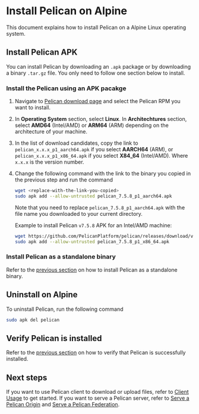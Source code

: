 # Install Pelican on Alpine

This document explains how to install Pelican on a Alpine Linux operating system.

## Install Pelican APK

You can install Pelican by downloading an `.apk` package or by downloading a binary `.tar.gz` file. You only need to follow one section below to install.

### Install the Pelican using an APK pacakge

1. Navigate to [Pelican download page](https://docs.pelicanplatform.org/install) and select the Pelican RPM you want to install.

2. In **Operating System** section, select **Linux**. In **Architechtures** section, select **AMD64** (Intel/AMD) or **ARM64** (ARM) depending on the architecture of your machine.

3. In the list of download candidates, copy the link to `pelican_x.x.x_p1_aarch64.apk` if you select **AARCH64** (ARM), or `pelican_x.x.x_p1_x86_64.apk` if you select **X84_64** (Intel/AMD). Where `x.x.x` is the version number.

4. Change the following command with the link to the binary you copied in the previous step and run the command

    ```bash
    wget <replace-with-the-link-you-copied>
    sudo apk add --allow-untrusted pelican_7.5.8_p1_aarch64.apk
    ```

    Note that you need to replace `pelican_7.5.8_p1_aarch64.apk` with the file name you downloaded to your current directory.

    Example to install Pelican `v7.5.8` APK for an Intel/AMD machine:

    ```bash
    wget https://github.com/PelicanPlatform/pelican/releases/download/v7.5.8/pelican_7.5.8_p1_x86_64.apk
    sudo apk add --allow-untrusted pelican_7.5.8_p1_x86_64.apk
    ```

### Install Pelican as a standalone binary

Refer to the [previous section](https://docs.pelicanplatform.org/install/rhel#install-pelican-as-a-standalone-binary) on how to install Pelican as a standalone binary.

## Uninstall on Alpine

To uninstall Pelican, run the following command

```bash
sudo apk del pelican
```

## Verify Pelican is installed

Refer to the [previous section](https://docs.pelicanplatform.org/install/rhel#verify-pelican-is-installed) on how to verify that Pelican is successfully installed.

## Next steps

If you want to use Pelican client to download or upload files, refer to [Client Usage](https://docs.pelicanplatform.org/client-usage) to get started. If you want to serve a Pelican server, refer to [Serve a Pelican Origin](https://docs.pelicanplatform.org/serving_an_origin) and [Serve a Pelican Federation](https://docs.pelicanplatform.org/serving_a_federation).

